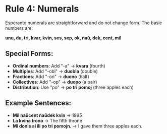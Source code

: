 # Rule 4: Numerals

Esperanto numerals are straightforward and do not change form. The basic numbers are:

**unu, du, tri, kvar, kvin, ses, sep, ok, naŭ, dek, cent, mil**

## Special Forms:
- **Ordinal numbers**: Add "-a" → **kvara** (fourth)
- **Multiples**: Add "-obl" → **duobla** (double)
- **Fractions**: Add "-on" → **duono** (half)
- **Collectives**: Add "-op" → **duopo** (a pair)
- **Distribution**: Use "po" → **po tri pomoj** (three apples each)

## Example Sentences:
- **Mil naŭcent naŭdek kvin** → 1995
- **La kvina trono** → The fifth throne
- **Mi donis al ili po tri pomojn.** → I gave them three apples each.
